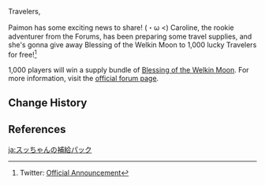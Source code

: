{{Event
|name              = Caroline's Adventure Supplies
|image             = Caroline's Adventure Supplies Banner.jpg
|type              = Web
|time_known        = yes
|time_start        = 2020-10-03 00:00:00
|time_start_offset = GMT+8
|time_end          = 2020-10-11 23:59:59
|time_end_offset   = GMT+8
|link              = https://www.hoyolab.com/article/25332
}}

Travelers,

Paimon has some exciting news to share! (・ω <) Caroline, the rookie adventurer from the Forums, has been preparing some travel supplies, and she's gonna give away Blessing of the Welkin Moon to 1,000 lucky Travelers for free!<ref>Twitter: [https://twitter.com/GenshinImpact/status/1312341040574029824 Official Announcement]</ref>

1,000 players will win a supply bundle of [[Blessing of the Welkin Moon]]. For more information, visit the [https://www.hoyolab.com/article/25332 official forum page].

==Change History==
{{Change History|1.0}}

==References==
{{Reflist}}

[[ja:スッちゃんの補給パック]]
